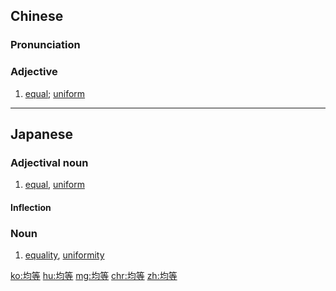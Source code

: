 ==Chinese==
{{zh-forms}}

===Pronunciation===
{{zh-pron
|m=jūnděng
|c=gwan1 dang2
|cat=a
}}

===Adjective===
{{zh-adj}}

# [[equal]]; [[uniform]]

----

==Japanese==
{{ja-kanjitab|きん|とう|yomi=o}}

===Adjectival noun===
{{ja-adj|decl=な|きんとう}}

# [[equal]], [[uniform]]

====Inflection====
{{ja-na|きんとう}}

===Noun===
{{ja-noun|きんとう}}

# [[equality]], [[uniformity]]

[[ko:均等]]
[[hu:均等]]
[[mg:均等]]
[[chr:均等]]
[[zh:均等]]